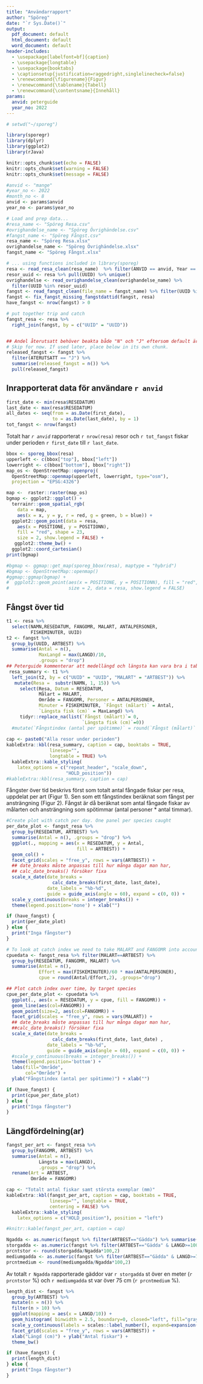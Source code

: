 ```yaml
---
title: "Användarrapport"
author: "Spöreg"
date: "`r Sys.Date()`"
output:
  pdf_document: default
  html_document: default
  word_document: default
header-includes: 
  - \usepackage[labelfont=bf]{caption}
  - \usepackage{longtable}
  - \usepackage{booktabs}
  - \captionsetup{justification=raggedright,singlelinecheck=false}
  - \renewcommand{\figurename}{Figur}
  - \renewcommand{\tablename}{Tabell}
  - \renewcommand{\contentsname}{Innehåll}
params:
  anvid: peterguide
  year_no: 2022
---
```



```r
# setwd("~/sporeg")

library(sporegr)
library(dplyr)
library(ggplot2)
library(rJava)

knitr::opts_chunk$set(echo = FALSE)
knitr::opts_chunk$set(warning = FALSE)
knitr::opts_chunk$set(message = FALSE)

#anvid <- "mange"
#year_no <- 2022
#month_no <- 8
anvid <- params$anvid
year_no <- params$year_no

# Load and prep data...
#resa_name <- "Spöreg Resa.csv"
#ovrighandelse_name <- "Spöreg Övrighändelse.csv"
#fangst_name <- "Spöreg Fångst.csv"
resa_name <- "Spöreg Resa.xlsx"
ovrighandelse_name <- "Spöreg Övrighändelse.xlsx"
fangst_name <- "Spöreg Fångst.xlsx"

# ... using functions included in library(sporeg)
resa <- read_resa_clean(resa_name)  %>% filter(ANVID == anvid, Year == year_no)
resor_uuid <- resa %>% pull(UUID) %>% unique()
ovrighandelse <- read_ovrighandelse_clean(ovrighandelse_name) %>%
  filter(UUID %in% resor_uuid)
fangst <- read_fangst_clean(file_name = fangst_name) %>% filter(UUID %in% resor_uuid)
fangst <- fix_fangst_missing_fangstdattid(fangst, resa)
have_fangst <- nrow(fangst) > 0

# put together trip and catch
fangst_resa <- resa %>%
  right_join(fangst, by = c("UUID" = "UUID"))


## Andel återutsatt behöver beakta både "N" och "J" eftersom default är "NA". 
# Skip for now. If used later, place below in its own chunk.
released_fangst <- fangst %>%
  filter(ATERUTSATT == "J") %>%
  summarise(released_fangst = n()) %>%
  pull(released_fangst)

```

## Inrapporterat data för användare `r anvid`  

```r
first_date <- min(resa$RESEDATUM)
last_date <- max(resa$RESEDATUM)
all_dates <- seq(from = as.Date(first_date),
                 to = as.Date(last_date), by = 1)
tot_fangst <- nrow(fangst)
```

Totalt har *`r anvid`* rapporterat `r nrow(resa)` resor och `r tot_fangst` fiskar under perioden `r first_date` till `r last_date`. 

```r
bbox <- sporeg_bbox(resa) 
upperleft <- c(bbox["top"], bbox["left"])
lowerright <- c(bbox["bottom"], bbox["right"])
map_os <- OpenStreetMap::openproj(
  OpenStreetMap::openmap(upperleft, lowerright, type="osm"),
  projection = "EPSG:4326")

map <-  raster::raster(map_os)
bgmap <- ggplot2::ggplot() +
  terrainr::geom_spatial_rgb(
    data = map,
    aes(x = x, y = y, r = red, g = green, b = blue)) +
  ggplot2::geom_point(data = resa, 
    aes(x = POSITIONE, y = POSITIONN),
    fill = "red", shape = 23,
    size = 2, show.legend = FALSE) +
   ggplot2::theme_bw() +
  ggplot2::coord_cartesian()
print(bgmap)

#bgmap <- ggmap::get_map(sporeg_bbox(resa), maptype = "hybrid")
#bgmap <- OpenStreetMap::openmap()
#ggmap::ggmap(bgmap) +
#  ggplot2::geom_point(aes(x = POSITIONE, y = POSITIONN), fill = "red", shape = 23,
#                      size = 2, data = resa, show.legend = FALSE)

```


## Fångst över tid

```r
t1 <- resa %>%
  select(NAMN,RESEDATUM, FANGOMR, MALART, ANTALPERSONER,
         FISKEMINUTER, UUID)
t2 <- fangst %>%
  group_by(UUID, ARTBEST) %>%
  summarise(Antal = n(),
            MaxLangd = max(LANGD)/10,
            .groups = "drop")
## Peterguide kommenterar att medellängd och längsta kan vara bra i tabellen. Testar ersätta cpue med längsta per tur
 resa_summary <- t1 %>%
  left_join(t2, by = c("UUID" = "UUID", "MALART" = "ARTBEST")) %>%
   mutate(Resa =  substr(NAMN, 1, 15)) %>%
     select(Resa, Datum = RESEDATUM,
            Målart = MALART,
            Område = FANGOMR, Personer = ANTALPERSONER,
            Minuter = FISKEMINUTER, `Fångst (målart)` = Antal,
            `Längsta fisk (cm)` = MaxLangd) %>% 
     tidyr::replace_na(list(`Fångst (målart)`= 0,
                            `Längsta fisk (cm)`=0))
  #mutate(`Fångstindex (antal per spötimme)` = round(`Fångst (målart)` / (Minuter/60*Personer),2))
   
cap <- paste0("Alla resor under perioden")
kableExtra::kbl(resa_summary, caption = cap, booktabs = TRUE,
                linesep="",
                longtable = TRUE) %>%
  kableExtra::kable_styling(
    latex_options = c("repeat_header", "scale_down", 
                      "HOLD_position"))
#kableExtra::kbl(resa_summary, caption = cap)
```

Fångster över tid beskrivs först som totalt antal fångade fiskar per resa, uppdelat per art (Figur 1). Sen som ett fångstindex beräknat som fångst per ansträngning (Figur 2). Fångst är då beräknat som antal fångade fiskar av målarten och ansträngning som spötimmar (antal personer * antal timmar).

```r
#Create plot with catch per day. One panel per species caught
per_date_plot <- fangst_resa %>%
  group_by(RESEDATUM, ARTBEST) %>%
  summarise(Antal = n(), .groups = "drop") %>% 
  ggplot(., mapping = aes(x = RESEDATUM, y = Antal,
                          fill = ARTBEST)) +
  geom_col() +
  facet_grid(scales = "free_y", rows = vars(ARTBEST)) +
  ## date_breaks måste anpassas till hur många dagar man har,
  ## calc_date_breaks() försöker fixa
  scale_x_date(date_breaks = 
                 calc_date_breaks(first_date, last_date),
               date_labels = "%b-%d",
               guide = guide_axis(angle = 60), expand = c(0, 0)) +
  scale_y_continuous(breaks = integer_breaks()) +
  theme(legend.position='none') + xlab("")

if (have_fangst) {
  print(per_date_plot)
} else {
  print("Inga fångster")
}
```


```r
# To look at catch index we need to take MALART and FANGOMR into account
cpuedata <- fangst_resa %>% filter(MALART==ARTBEST) %>%
  group_by(RESEDATUM, FANGOMR, MALART) %>%
  summarise(Antal = n(), 
            Effort = max(FISKEMINUTER)/60 * max(ANTALPERSONER),
            cpue = round(Antal/Effort,2), .groups="drop")

## Plot catch index over time, by target species
cpue_per_date_plot <- cpuedata %>%
  ggplot(., aes(x = RESEDATUM, y = cpue, fill = FANGOMR)) +
  geom_line(aes(col=FANGOMR)) +
  geom_point(size=2, aes(col=FANGOMR)) + 
  facet_grid(scales = "free_y", rows = vars(MALART)) +
  ## date_breaks måste anpassas till hur många dagar man har,
  ##calc_date_breaks() försöker fixa
  scale_x_date(date_breaks =
                 calc_date_breaks(first_date, last_date) ,
               date_labels = "%b-%d",
               guide = guide_axis(angle = 60), expand = c(0, 0)) +
  #scale_y_continuous(breaks = integer_breaks()) +
  theme(legend.position='bottom') +
  labs(fill="Område",
       col="Område") +
  ylab("Fångstindex (antal per spötimme)") + xlab("")

if (have_fangst) {
  print(cpue_per_date_plot)
} else {
  print("Inga fångster")
}
```



## Längdfördelning(ar)

```r
fangst_per_art <- fangst_resa %>% 
  group_by(FANGOMR, ARTBEST) %>% 
  summarise(Antal = n(), 
            Längsta = max(LANGD),
            .groups = "drop") %>%
  rename(Art = ARTBEST,
         Område = FANGOMR)

cap <- "Totalt antal fiskar samt största exemplar (mm)"
kableExtra::kbl(fangst_per_art, caption = cap, booktabs = TRUE,
                linesep="", longtable = TRUE,
                centering = FALSE) %>%
  kableExtra::kable_styling(
    latex_options = c("HOLD_position"), position = "left")

#knitr::kable(fangst_per_art, caption = cap)
```

```r
Ngadda <- as.numeric(fangst %>% filter(ARTBEST=="Gädda") %>% summarise(N=n()))
storgadda <- as.numeric(fangst %>% filter(ARTBEST=="Gädda" & LANGD>=1000) %>% summarise(N=n()))
prcntstor <- round(storgadda/Ngadda*100,2)
mediumgadda <- as.numeric(fangst %>% filter(ARTBEST=="Gädda" & LANGD>=750) %>% summarise(N=n()))
prcntmedium <- round(mediumgadda/Ngadda*100,2)
```

Av totalt `r Ngadda` rapporterade gäddor var `r storgadda` st över en meter (`r prcntstor` %) och `r mediumgadda` st var över 75 cm (`r prcntmedium` %). 


```r
length_dist <- fangst %>%
  group_by(ARTBEST) %>%
  mutate(n = n()) %>%
  filter(n > 10) %>%
  ggplot(mapping = aes(x = LANGD/10)) +
  geom_histogram( binwidth = 2.5, boundary=0, closed="left", fill="gray80",color="black") +
  scale_y_continuous(labels = scales::label_number(), expand=expansion(mult=c(0,0.05))) +
  facet_grid(scales = "free_y", rows = vars(ARTBEST)) +
  xlab("Längd (cm)") + ylab("Antal fiskar") +
  theme_bw()

if (have_fangst) {
  print(length_dist)
} else {
  print("Inga fångster")
}
```
